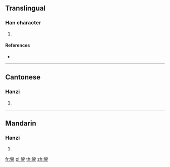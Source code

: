 {{character info/new}}
==Translingual==

===Han character===
{{Han char|rn=149|rad=言|as=10|sn=17|four=99601|canj=FFBYR}}

# {{defn|Han|sort=言10}}

====References====
* {{Han ref|kx=1174.300|dkj=35799|dj=1639.150|hdz=64009.060|uh=8B0D|ud=35597|bh=EEAB|bd=61099}}

----

==Cantonese==

===Hanzi===
{{yue-hanzi|jyut=|y=ying4}}

# {{defn|lang=yue|sort=言10}}

----

==Mandarin==

===Hanzi===
{{cmn-hanzi|pin=[[yíng]] ([[ying2]])|wg=ying<sup>2</sup>}}

# {{defn|lang=cmn|sort=言10}}

[[fr:謍]]
[[pl:謍]]
[[th:謍]]
[[zh:謍]]